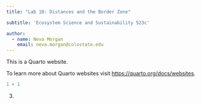 ```yaml
---
title: "Lab 10: Distances and the Border Zone"

subtitle: 'Ecosystem Science and Sustainability 523c'

author:
  - name: Neva Morgan
    email: neva.morgan@colostate.edu
---
```


This is a Quarto website.

To learn more about Quarto websites visit <https://quarto.org/docs/websites>.

```r
1 + 1
```

3.  

```r


```
